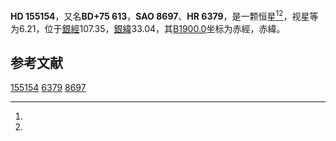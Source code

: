 {{Starbox begin
| name = HD 155154
}}
{{Starbox observe
| epoch = [[J2000.0|J2000.0]]
| constell = {{星座名待查}}<ref name=SIMBAD>{{cite web
 | url=http://simbad.u-strasbg.fr/simbad/sim-id?Ident=HR+6379
 | title =Pulsating variable Star
 | publisher=Centre de Données astronomiques de Strasbourg
 | work=SIMBAD
 | accessdate=2012-07-13}}</ref><ref name=DATA>{{cite web
 | url=http://vizier.u-strasbg.fr/viz-bin/VizieR-5?-out.add=.&-source=5050&-corr=PK=HR&-out.max=9999&HR=6379
 | title=VizieR Detailed Page
 | accessdate=2012-07-13
 | archive-date=2016-03-05
 | archive-url=https://web.archive.org/web/20160305202644/http://vizier.u-strasbg.fr/viz-bin/VizieR-5?-out.add=.&-source=5050&-corr=PK=HR&-out.max=9999&HR=6379
 | dead-url=no
 }}</ref>
| 星官 = 
| ra = {{RA|17|1|40.2}}<ref name=SIMBAD /><ref name=DATA />
| dec = {{DEC|+75|17|50}}<ref name=SIMBAD /><ref name=DATA />
| appmag_v = 6.21<ref name=SIMBAD /><ref name=DATA />
}}
{{Starbox character
| class = F0IV-Vn<ref name=SIMBAD /><ref name=DATA />
| b-v = <ref name=SIMBAD /><ref name=DATA />
| u-b = <ref name=SIMBAD /><ref name=DATA />
| r-i = <ref name=SIMBAD /><ref name=DATA />
| variable = 
}}
{{Starbox astrometry
| radial_v = 
| prop_mo_ra = 1
| parallax = 
| p_error = 
}}
{{Starbox catalog
| names =BD+75 613，[[SAO星表|SAO]] 8697，[[HD星表|HD]] 155154，[[HR星表|HR]] 6379}}
{{Starbox reference |Simbad=HR+6379}}
{{Starbox end}}

'''HD 155154'''，又名'''BD+75 613'''，'''SAO 8697'''、'''HR 6379'''，是一颗恒星<ref name=SIMBAD /><ref name=DATA />，视星等为6.21，位于[[銀道座標系|銀經]]107.35，[[銀道座標系|銀緯]]33.04，其[[B1900.0|B1900.0]]坐标为赤經{{RA|17|4|48.6}}，赤緯{{DEC|+75|33.04|9}}。

== 参考文献 ==
{{reflist}}

{{star-stub}}

[[Category:HD和HDE天體|155154]]
[[Category:HR天體|6379]]
[[Category:SAO天體|8697]]